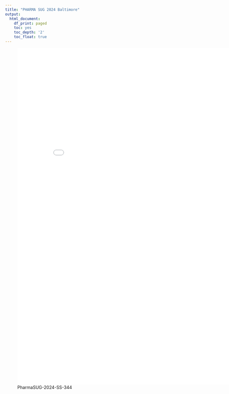```yaml
---
title: "PHARMA SUG 2024 Baltimore"
output:
  html_document:
    df_print: paged
    toc: yes
    toc_depth: '2'
    toc_float: true
---
```



![PharmaSUG-2024-SS-344](pdf/pharmasug-2024-ss-344.pdf){width=700px height=1100px}